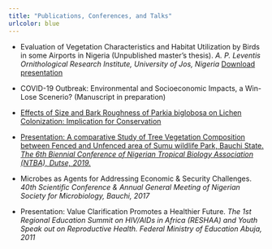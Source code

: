 ```yaml
---
title: "Publications, Conferences, and Talks"
urlcolor: blue
---
```



- Evaluation of Vegetation Characteristics and Habitat Utilization by Birds in some Airports in Nigeria (Unpublished master's thesis). *A. P. Leventis Ornithological Research Institute, University of Jos, Nigeria*  <a href="MSc Defense ppt__Danmallam Bello Adamu.pdf#" class="fas fa-download" title="Download presentation as PDF">Download presentation</a>

- COVID-19 Outbreak: Environmental and Socioeconomic Impacts, a Win-Lose Scenerio? (Manuscript in preparation)


- [Effects of Size and Bark Roughness of Parkia biglobosa on Lichen  Colonization: Implication for Conservation](https://doi.org/10.5455/sf.32286)


- [Presentation: A comparative Study of Tree Vegetation Composition between Fenced and Unfenced area of Sumu wildlife Park, Bauchi State. *The 6th Biennial Conference of Nigerian Tropical Biology Association (NTBA), Dutse, 2019.*](https://ntbaconf2018.wordpress.com/resources/)


- Microbes as Agents for Addressing Economic & Security Challenges. *40th Scientific Conference & Annual General Meeting of Nigerian Society for Microbiology, Bauchi, 2017*


- Presentation: Value Clarification Promotes a Healthier Future. *The 1st Regional Education Summit on HIV/AIDs in Africa (RESHAA) and Youth Speak out on Reproductive Health. Federal Ministry of Education Abuja, 2011*


<a href="mailto:adamubello001@gmail.com" class="ion-email" title="email"></a>  <a href="https://twitter.com/BelloDanmallam1?s=08" class="ion-social-twitter" title="twitter"></a>   <a href="https://github.com/bdanmallam" class="ion-social-github" title="GitHub"></a>  <a href="https://api.whatsapp.com/send?phone=2348038175878&text=Hi%20Bello" class="fa fa-whatsapp" title="WhatsApp"></a>

